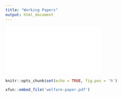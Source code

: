 ```yaml
---
title: "Working Papers"
output: html_document
---
```

<embed src="welfare-paper.pdf" type="application/pdf">

```r
knitr::opts_chunk$set(echo = TRUE, fig.pos = 'h')
```

```r
xfun::embed_file('welfare-paper.pdf')
```